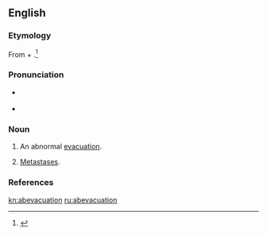 ==English==

===Etymology===
From {{etyl|la|en}} {{term|ab||from|lang=la}} + {{term|evacuare||evacuation|lang=la}}.<ref>{{reference-book | last =| first = | authorlink =  | coauthors =  | editor =Thomas, Clayton L.  | others =  | title =Taber's Encyclopedic Medical Dictionary | origdate =  | origyear = 1940| origmonth =  | url =  | format =  | accessdate =  | accessyear =  | accessmonth =  | edition = 5th | date =  | year =1993| month =  | publisher =F. A. Davis Company  | location =Philadelphia, PA | language =  | id =  | doi = | isbn =0-8036-8313-8 | lccn = | ol = | pages =6| chapter =  | chapterurl =  | quote =}}</ref>

===Pronunciation===
* {{a|US}} {{IPA|/æb.iˌvæk.juˈeɪ.ʃn̩/}}
* {{rhymes|eɪʃən}}

===Noun===
{{en-noun}}

# {{context|medicine|lang=en}} An abnormal [[evacuation]].
# {{context|medical|lang=en}} [[metastasis|Metastases]].

===References===
<references/>

[[kn:abevacuation]]
[[ru:abevacuation]]